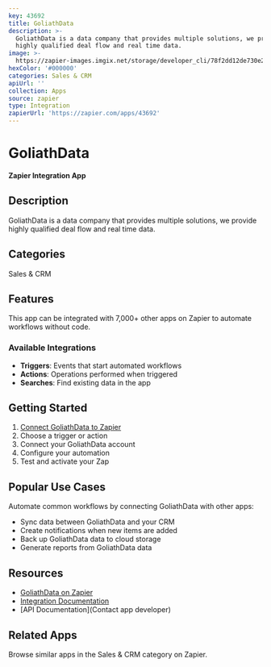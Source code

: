 ```yaml
---
key: 43692
title: GoliathData
description: >-
  GoliathData is a data company that provides multiple solutions, we provide
  highly qualified deal flow and real time data.
image: >-
  https://zapier-images.imgix.net/storage/developer_cli/78f2dd12de730e29fc818a65d35a18a4.png?auto=format%2Ccompress&ixlib=python-3.0.0&q=50
hexColor: '#000000'
categories: Sales & CRM
apiUrl: ''
collection: Apps
source: zapier
type: Integration
zapierUrl: 'https://zapier.com/apps/43692'
---
```

# GoliathData

**Zapier Integration App**

## Description

GoliathData is a data company that provides multiple solutions, we provide highly qualified deal flow and real time data.

## Categories

Sales & CRM

## Features

This app can be integrated with 7,000+ other apps on Zapier to automate workflows without code.

### Available Integrations

- **Triggers**: Events that start automated workflows
- **Actions**: Operations performed when triggered
- **Searches**: Find existing data in the app

## Getting Started

1. [Connect GoliathData to Zapier](https://zapier.com/apps/43692)
2. Choose a trigger or action
3. Connect your GoliathData account
4. Configure your automation
5. Test and activate your Zap

## Popular Use Cases

Automate common workflows by connecting GoliathData with other apps:

- Sync data between GoliathData and your CRM
- Create notifications when new items are added
- Back up GoliathData data to cloud storage
- Generate reports from GoliathData data

## Resources

- [GoliathData on Zapier](https://zapier.com/apps/43692)
- [Integration Documentation](https://zapier.com/apps/43692/integrations)
- [API Documentation](Contact app developer)

## Related Apps

Browse similar apps in the Sales & CRM category on Zapier.
